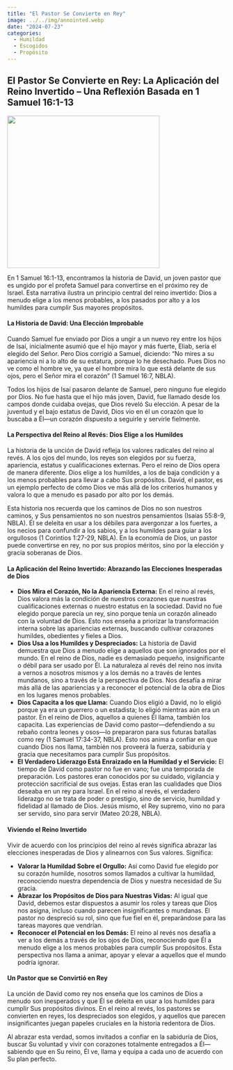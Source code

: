 ```yaml
---
title: "El Pastor Se Convierte en Rey"
image: ../../img/annointed.webp
date: "2024-07-23"
categories:
  - Humildad
  - Escogidos
  - Propósito
---
```


## El Pastor Se Convierte en Rey: La Aplicación del Reino Invertido – Una Reflexión Basada en 1 Samuel 16:1-13

![](../../img/annointed.webp){fig-align="center" width="350"}

En 1 Samuel 16:1-13, encontramos la historia de David, un joven pastor que es ungido por el profeta Samuel para convertirse en el próximo rey de Israel. Esta narrativa ilustra un principio central del reino invertido: Dios a menudo elige a los menos probables, a los pasados por alto y a los humildes para cumplir Sus mayores propósitos.

#### La Historia de David: Una Elección Improbable

Cuando Samuel fue enviado por Dios a ungir a un nuevo rey entre los hijos de Isaí, inicialmente asumió que el hijo mayor y más fuerte, Eliab, sería el elegido del Señor. Pero Dios corrigió a Samuel, diciendo: “No mires a su apariencia ni a lo alto de su estatura, porque lo he desechado. Pues Dios no ve como el hombre ve, ya que el hombre mira lo que está delante de sus ojos, pero el Señor mira el corazón” (1 Samuel 16:7, NBLA).

Todos los hijos de Isaí pasaron delante de Samuel, pero ninguno fue elegido por Dios. No fue hasta que el hijo más joven, David, fue llamado desde los campos donde cuidaba ovejas, que Dios reveló Su elección. A pesar de la juventud y el bajo estatus de David, Dios vio en él un corazón que lo buscaba a Él—un corazón dispuesto a seguirle y servirle fielmente.

#### La Perspectiva del Reino al Revés: Dios Elige a los Humildes

La historia de la unción de David refleja los valores radicales del reino al revés. A los ojos del mundo, los reyes son elegidos por su fuerza, apariencia, estatus y cualificaciones externas. Pero el reino de Dios opera de manera diferente. Dios elige a los humildes, a los de baja condición y a los menos probables para llevar a cabo Sus propósitos. David, el pastor, es un ejemplo perfecto de cómo Dios ve más allá de los criterios humanos y valora lo que a menudo es pasado por alto por los demás.

Esta historia nos recuerda que los caminos de Dios no son nuestros caminos, y Sus pensamientos no son nuestros pensamientos (Isaías 55:8-9, NBLA). Él se deleita en usar a los débiles para avergonzar a los fuertes, a los necios para confundir a los sabios, y a los humildes para guiar a los orgullosos (1 Corintios 1:27-29, NBLA). En la economía de Dios, un pastor puede convertirse en rey, no por sus propios méritos, sino por la elección y gracia soberanas de Dios.

#### La Aplicación del Reino Invertido: Abrazando las Elecciones Inesperadas de Dios

-   **Dios Mira el Corazón, No la Apariencia Externa:** En el reino al revés, Dios valora más la condición de nuestros corazones que nuestras cualificaciones externas o nuestro estatus en la sociedad. David no fue elegido porque parecía un rey, sino porque tenía un corazón alineado con la voluntad de Dios. Esto nos enseña a priorizar la transformación interna sobre las apariencias externas, buscando cultivar corazones humildes, obedientes y fieles a Dios.
-   **Dios Usa a los Humildes y Despreciados:** La historia de David demuestra que Dios a menudo elige a aquellos que son ignorados por el mundo. En el reino de Dios, nadie es demasiado pequeño, insignificante o débil para ser usado por Él. La naturaleza al revés del reino nos invita a vernos a nosotros mismos y a los demás no a través de lentes mundanos, sino a través de la perspectiva de Dios. Nos desafía a mirar más allá de las apariencias y a reconocer el potencial de la obra de Dios en los lugares menos probables.
-   **Dios Capacita a los que Llama:** Cuando Dios eligió a David, no lo eligió porque ya era un guerrero o un estadista; lo eligió mientras aún era un pastor. En el reino de Dios, aquellos a quienes Él llama, también los capacita. Las experiencias de David como pastor—defendiendo a su rebaño contra leones y osos—lo prepararon para sus futuras batallas como rey (1 Samuel 17:34-37, NBLA). Esto nos anima a confiar en que cuando Dios nos llama, también nos proveerá la fuerza, sabiduría y gracia que necesitamos para cumplir Sus propósitos.
-   **El Verdadero Liderazgo Está Enraizado en la Humildad y el Servicio:** El tiempo de David como pastor no fue en vano; fue una temporada de preparación. Los pastores eran conocidos por su cuidado, vigilancia y protección sacrificial de sus ovejas. Estas eran las cualidades que Dios deseaba en un rey para Israel. En el reino al revés, el verdadero liderazgo no se trata de poder o prestigio, sino de servicio, humildad y fidelidad al llamado de Dios. Jesús mismo, el Rey supremo, vino no para ser servido, sino para servir (Mateo 20:28, NBLA).

#### Viviendo el Reino Invertido

Vivir de acuerdo con los principios del reino al revés significa abrazar las elecciones inesperadas de Dios y alinearnos con Sus valores. Significa:

-   **Valorar la Humildad Sobre el Orgullo:** Así como David fue elegido por su corazón humilde, nosotros somos llamados a cultivar la humildad, reconociendo nuestra dependencia de Dios y nuestra necesidad de Su gracia.
-   **Abrazar los Propósitos de Dios para Nuestras Vidas:** Al igual que David, debemos estar dispuestos a asumir los roles y tareas que Dios nos asigna, incluso cuando parecen insignificantes o mundanas. El pastor no despreció su rol, sino que fue fiel en él, preparándose para las tareas mayores que vendrían.
-   **Reconocer el Potencial en los Demás:** El reino al revés nos desafía a ver a los demás a través de los ojos de Dios, reconociendo que Él a menudo elige a los menos probables para cumplir Sus propósitos. Esta perspectiva nos llama a animar, apoyar y elevar a aquellos que el mundo podría ignorar.

#### Un Pastor que se Convirtió en Rey

La unción de David como rey nos enseña que los caminos de Dios a menudo son inesperados y que Él se deleita en usar a los humildes para cumplir Sus propósitos divinos. En el reino al revés, los pastores se convierten en reyes, los despreciados son elegidos, y aquellos que parecen insignificantes juegan papeles cruciales en la historia redentora de Dios.

Al abrazar esta verdad, somos invitados a confiar en la sabiduría de Dios, buscar Su voluntad y vivir con corazones totalmente entregados a Él—sabiendo que en Su reino, Él ve, llama y equipa a cada uno de acuerdo con Su plan perfecto.
